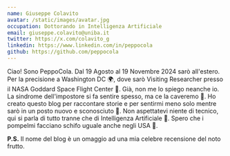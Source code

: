 ```yaml
---
name: Giuseppe Colavito
avatar: /static/images/avatar.jpg
occupation: Dottorando in Intelligenza Artificiale
email: giuseppe.colavito@uniba.it
twitter: https://x.com/colavito_g
linkedin: https://www.linkedin.com/in/peppocola
github: https://github.com/peppocola
---
```


Ciao! Sono PeppoCola. Dal 19 Agosto al 19 Novembre 2024 sarò all'estero. Per la precisione a Washington DC 🌍, dove sarò Visiting Researcher presso il NASA Goddard Space Flight Center 🚀. Già, non me lo spiego neanche io. La sindrome dell'impostore si fa sentire spesso, ma ce la caveremo 💪. Ho creato questo blog per raccontare storie e per sentirmi meno solo mentre sarò in un posto nuovo e sconosciuto 📖. Non aspettatevi niente di tecnico, qui si parla di tutto tranne che di Intelligenza Artificiale 🤖. Spero che i pompelmi facciano schifo uguale anche negli USA 🍊.

**P.S.** Il nome del blog è un omaggio ad una mia celebre recensione del noto frutto.

```